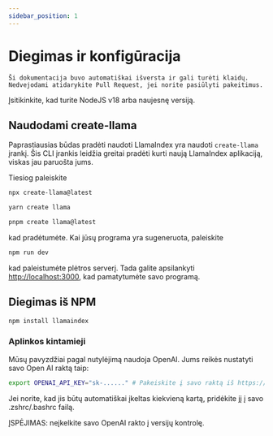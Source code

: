 ```yaml
---
sidebar_position: 1
---
```



# Diegimas ir konfigūracija

```Ši dokumentacija buvo automatiškai išversta ir gali turėti klaidų. Nedvejodami atidarykite Pull Request, jei norite pasiūlyti pakeitimus.```


Įsitikinkite, kad turite NodeJS v18 arba naujesnę versiją.


## Naudodami create-llama

Paprastiausias būdas pradėti naudoti LlamaIndex yra naudoti `create-llama` įrankį. Šis CLI įrankis leidžia greitai pradėti kurti naują LlamaIndex aplikaciją, viskas jau paruošta jums.

Tiesiog paleiskite

<Tabs>
<TabItem value="1" label="npm" default>

```bash
npx create-llama@latest
```

</TabItem>
<TabItem value="2" label="Yarn">

```bash
yarn create llama
```

</TabItem>
<TabItem value="3" label="pnpm">

```bash
pnpm create llama@latest
```

</TabItem>
</Tabs>

kad pradėtumėte. Kai jūsų programa yra sugeneruota, paleiskite

```bash npm2yarn
npm run dev
```

kad paleistumėte plėtros serverį. Tada galite apsilankyti [http://localhost:3000](http://localhost:3000), kad pamatytumėte savo programą.
## Diegimas iš NPM

```bash npm2yarn
npm install llamaindex
```


### Aplinkos kintamieji

Mūsų pavyzdžiai pagal nutylėjimą naudoja OpenAI. Jums reikės nustatyti savo Open AI raktą taip:

```bash
export OPENAI_API_KEY="sk-......" # Pakeiskite į savo raktą iš https://platform.openai.com/account/api-keys
```

Jei norite, kad jis būtų automatiškai įkeltas kiekvieną kartą, pridėkite jį į savo .zshrc/.bashrc failą.

ĮSPĖJIMAS: neįkelkite savo OpenAI rakto į versijų kontrolę.
